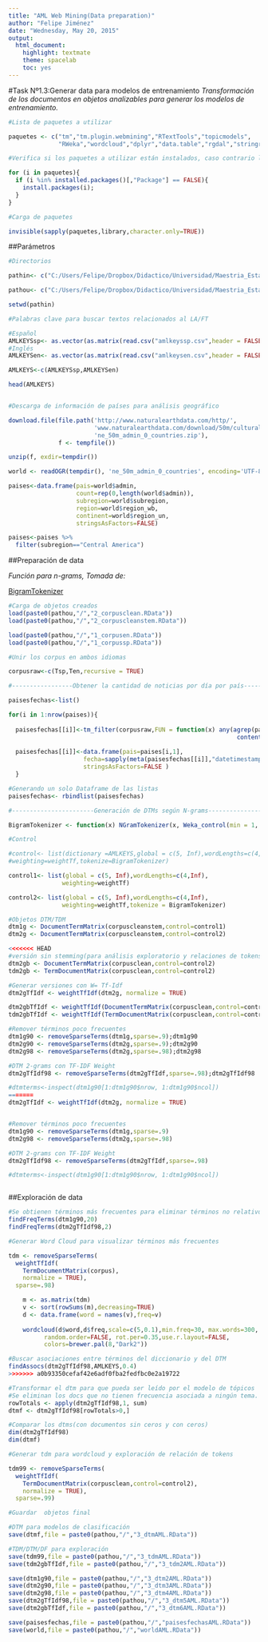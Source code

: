 ```yaml
---
title: "AML Web Mining(Data preparation)"
author: "Felipe Jiménez"
date: "Wednesday, May 20, 2015"
output:
  html_document:
    highlight: textmate
    theme: spacelab
    toc: yes
---
```

#Task Nº1.3:Generar data para modelos de entrenamiento
*Transformación  de los documentos en objetos analizables para generar los modelos de entrenamiento.*


```r

#Lista de paquetes a utilizar

paquetes <- c("tm","tm.plugin.webmining","RTextTools","topicmodels",
              "RWeka","wordcloud","dplyr","data.table","rgdal","stringr","stargazer")

#Verifica si los paquetes a utilizar están instalados, caso contrario los instala

for (i in paquetes){
  if (i %in% installed.packages()[,"Package"] == FALSE){
    install.packages(i);
  }
}

#Carga de paquetes

invisible(sapply(paquetes,library,character.only=TRUE))

```

##Parámetros
```r

#Directorios

pathin<- c("C:/Users/Felipe/Dropbox/Didactico/Universidad/Maestria_Estadistica/Practica_Profesional/AML_web_mining/Datos")

pathou<- c("C:/Users/Felipe/Dropbox/Didactico/Universidad/Maestria_Estadistica/Practica_Profesional/AML_web_mining/Objetos")

setwd(pathin)

#Palabras clave para buscar textos relacionados al LA/FT

#Español
AMLKEYSsp<- as.vector(as.matrix(read.csv("amlkeyssp.csv",header = FALSE,sep=";"))[,1])
#Inglés
AMLKEYSen<- as.vector(as.matrix(read.csv("amlkeysen.csv",header = FALSE,sep=";"))[,1])

AMLKEYS<-c(AMLKEYSsp,AMLKEYSen)

head(AMLKEYS)


#Descarga de información de países para análisis geográfico

download.file(file.path('http://www.naturalearthdata.com/http/',
                        'www.naturalearthdata.com/download/50m/cultural',
                        'ne_50m_admin_0_countries.zip'),
              f <- tempfile())

unzip(f, exdir=tempdir())

world <- readOGR(tempdir(), 'ne_50m_admin_0_countries', encoding='UTF-8')

paises<-data.frame(pais=world$admin,
                   count=rep(0,length(world$admin)),
                   subregion=world$subregion,
                   region=world$region_wb,
                   continent=world$region_un,
                   stringsAsFactors=FALSE)

paises<-paises %>%
  filter(subregion=="Central America")


```

##Preparación de data

*Función para n-grams, Tomada de:* 

[BigramTokenizer](http://stackoverflow.com/questions/8898521/finding-2-3-word-phrases-using-r-tm-package)

```r

#Carga de objetos creados
load(paste0(pathou,"/","2_corpusclean.RData"))
load(paste0(pathou,"/","2_corpuscleanstem.RData"))

load(paste0(pathou,"/","1_corpusen.RData"))
load(paste0(pathou,"/","1_corpussp.RData"))

#Unir los corpus en ambos idiomas

corpusraw<-c(Tsp,Ten,recursive = TRUE)

#-----------------Obtener la cantidad de noticias por día por país------------------------

paisesfechas<-list()

for(i in 1:nrow(paises)){
  
  paisesfechas[[i]]<-tm_filter(corpusraw,FUN = function(x) any(agrep(paises[i,1],
                                                                content(x))))
  
  paisesfechas[[i]]<-data.frame(pais=paises[i,1],
                     fecha=sapply(meta(paisesfechas[[i]],"datetimestamp"),substr,1,10),
                     stringsAsFactors=FALSE )
  }

#Generando un solo Dataframe de las listas
paisesfechas<- rbindlist(paisesfechas)

#-----------------------Generación de DTMs según N-grams-------------------------

BigramTokenizer <- function(x) NGramTokenizer(x, Weka_control(min = 1, max = 2))

#Control

#control<- list(dictionary =AMLKEYS,global = c(5, Inf),wordLengths=c(4,Inf),
#weighting=weightTf,tokenize=BigramTokenizer)

control1<- list(global = c(5, Inf),wordLengths=c(4,Inf),
               weighting=weightTf)

control2<- list(global = c(5, Inf),wordLengths=c(4,Inf),
               weighting=weightTf,tokenize = BigramTokenizer)

#Objetos DTM/TDM
dtm1g <- DocumentTermMatrix(corpuscleanstem,control=control1)
dtm2g <- DocumentTermMatrix(corpuscleanstem,control=control2)

<<<<<<< HEAD
#versión sin stemming(para análisis exploratorio y relaciones de tokens)
dtm2gb <- DocumentTermMatrix(corpusclean,control=control2) 
tdm2gb <- TermDocumentMatrix(corpusclean,control=control2) 

#Generar versiones con W= Tf-Idf
dtm2gTfIdf <- weightTfIdf(dtm2g, normalize = TRUE)

dtm2gbTfIdf <- weightTfIdf(DocumentTermMatrix(corpusclean,control=control2),normalize = TRUE) 
tdm2gbTfIdf <- weightTfIdf(TermDocumentMatrix(corpusclean,control=control2), normalize = TRUE)

#Remover términos poco frecuentes
dtm1g90 <- removeSparseTerms(dtm1g,sparse=.9);dtm1g90
dtm2g90 <- removeSparseTerms(dtm2g,sparse=.9);dtm2g90
dtm2g98 <- removeSparseTerms(dtm2g,sparse=.98);dtm2g98

#DTM 2-grams con TF-IDF Weight
dtm2gTfIdf98 <- removeSparseTerms(dtm2gTfIdf,sparse=.98);dtm2gTfIdf98 

#dtmterms<-inspect(dtm1g90[1:dtm1g90$nrow, 1:dtm1g90$ncol])
=======
dtm2gTfIdf <- weightTfIdf(dtm2g, normalize = TRUE)


#Remover términos poco frecuentes
dtm1g90 <- removeSparseTerms(dtm1g,sparse=.9)
dtm2g98 <- removeSparseTerms(dtm2g,sparse=.98)

#DTM 2-grams con TF-IDF Weight
dtm2gTfIdf98 <- removeSparseTerms(dtm2gTfIdf,sparse=.98)

#dtmterms<-inspect(dtm1g90[1:dtm1g90$nrow, 1:dtm1g90$ncol])



```

##Exploración de data
```r

#Se obtienen términos más frecuentes para eliminar términos no relativos al tema.
findFreqTerms(dtm1g90,20)
findFreqTerms(dtm2gTfIdf98,2)

#Generar Word Cloud para visualizar términos más frecuentes

tdm <- removeSparseTerms(
  weightTfIdf(
    TermDocumentMatrix(corpus),
    normalize = TRUE),
  sparse=.98)

	m <- as.matrix(tdm)
	v <- sort(rowSums(m),decreasing=TRUE)
	d <- data.frame(word = names(v),freq=v)
	
	wordcloud(d$word,d$freq,scale=c(5,0.1),min.freq=30, max.words=300,
          random.order=FALSE, rot.per=0.35,use.r.layout=FALSE,
          colors=brewer.pal(8,"Dark2"))

#Buscar asociaciones entre términos del diccionario y del DTM
findAssocs(dtm2gTfIdf98,AMLKEYS,0.4)
>>>>>>> a0b93350cefaf42e6adf0fba2fedfbc0e2a19722

#Transformar el dtm para que pueda ser leído por el modelo de tópicos
#Se eliminan los docs que no tienen frecuencia asociada a ningún tema.
rowTotals <- apply(dtm2gTfIdf98,1, sum)
dtmf <- dtm2gTfIdf98[rowTotals>0,]

#Comparar los dtms(con documentos sin ceros y con ceros)
dim(dtm2gTfIdf98)
dim(dtmf)

#Generar tdm para wordcloud y exploración de relación de tokens

tdm99 <- removeSparseTerms(
  weightTfIdf(
    TermDocumentMatrix(corpusclean,control=control2),
    normalize = TRUE),
  sparse=.99)

#Guardar  objetos final

#DTM para modelos de clasificación
save(dtmf,file = paste0(pathou,"/","3_dtmAML.RData"))

#TDM/DTM/DF para exploración
save(tdm99,file = paste0(pathou,"/","3_tdmAML.RData"))
save(tdm2gbTfIdf,file = paste0(pathou,"/","3_tdm2AML.RData"))

save(dtm1g90,file = paste0(pathou,"/","3_dtm2AML.RData"))
save(dtm2g90,file = paste0(pathou,"/","3_dtm3AML.RData"))
save(dtm2g98,file = paste0(pathou,"/","3_dtm4AML.RData"))
save(dtm2gTfIdf98,file = paste0(pathou,"/","3_dtm5AML.RData"))
save(dtm2gbTfIdf,file = paste0(pathou,"/","3_dtm6AML.RData"))

save(paisesfechas,file = paste0(pathou,"/","paisesfechasAML.RData"))
save(world,file = paste0(pathou,"/","worldAML.RData"))

```


